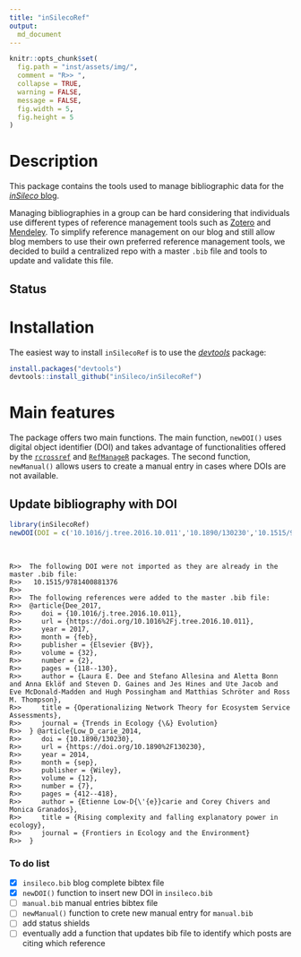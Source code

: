 ```yaml
---
title: "inSilecoRef"
output:
  md_document
---
```


<!--

setwd('/users/davidbeauchesne/dropbox/phd/inSilecoRef/')
rmarkdown::render('./README.Rmd', 'md_document')

-->

```r
knitr::opts_chunk$set(
  fig.path = "inst/assets/img/",
  comment = "R>> ",
  collapse = TRUE,
  warning = FALSE,
  message = FALSE,
  fig.width = 5,
  fig.height = 5
)
```

# Description

This package contains the tools used to manage bibliographic data for the
[*inSileco* blog](https://insileco.github.io/).

Managing bibliographies in a group can be hard considering that individuals
use different types of reference management tools such as
[Zotero](https://www.zotero.org/) and [Mendeley](https://www.mendeley.com/).
To simplify reference management on our blog and still allow blog members to
use their own preferred reference management tools, we decided to build a
centralized repo with a master `.bib` file and tools to update and validate
this file.

## Status



# Installation

The easiest way to install `inSilecoRef` is to use the
[*devtools*](http://cran.r-project.org/web/packages/devtools/index.html) package:

```r
install.packages("devtools")
devtools::install_github("inSileco/inSilecoRef")
```

# Main features

The package offers two main functions. The main function, `newDOI()` uses
digital object identifier (DOI) and takes advantage of functionalities offered
by the [`rcrossref`](https://github.com/ropensci/rcrossrefs) and
[`RefManageR`](https://github.com/ropensci/RefManageR) packages.
The second function, `newManual()` allows users to create a manual entry in
cases where DOIs are not available.

## Update bibliography with DOI

```r
library(inSilecoRef)
newDOI(DOI = c('10.1016/j.tree.2016.10.011','10.1890/130230','10.1515/9781400881376'))
```

<br/>

```
R>>  The following DOI were not imported as they are already in the master .bib file:
R>>   10.1515/9781400881376
R>>  
R>>  The following references were added to the master .bib file:
R>>  @article{Dee_2017,
R>>     doi = {10.1016/j.tree.2016.10.011},
R>>     url = {https://doi.org/10.1016%2Fj.tree.2016.10.011},
R>>     year = 2017,
R>>     month = {feb},
R>>     publisher = {Elsevier {BV}},
R>>     volume = {32},
R>>     number = {2},
R>>     pages = {118--130},
R>>     author = {Laura E. Dee and Stefano Allesina and Aletta Bonn and Anna Eklöf and Steven D. Gaines and Jes Hines and Ute Jacob and Eve McDonald-Madden and Hugh Possingham and Matthias Schröter and Ross M. Thompson},
R>>     title = {Operationalizing Network Theory for Ecosystem Service Assessments},
R>>     journal = {Trends in Ecology {\&} Evolution}
R>>  } @article{Low_D_carie_2014,
R>>     doi = {10.1890/130230},
R>>     url = {https://doi.org/10.1890%2F130230},
R>>     year = 2014,
R>>     month = {sep},
R>>     publisher = {Wiley},
R>>     volume = {12},
R>>     number = {7},
R>>     pages = {412--418},
R>>     author = {Etienne Low-D{\'{e}}carie and Corey Chivers and Monica Granados},
R>>     title = {Rising complexity and falling explanatory power in ecology},
R>>     journal = {Frontiers in Ecology and the Environment}
R>>  }
```

### To do list

- [X] `insileco.bib` blog complete bibtex file
- [X] `newDOI()` function to insert new DOI in `insileco.bib`
- [ ] `manual.bib` manual entries bibtex file
- [ ] `newManual()` function to crete new manual entry for `manual.bib`
- [ ] add status shields
- [ ] eventually add a function that updates bib file to identify which posts are citing which reference
